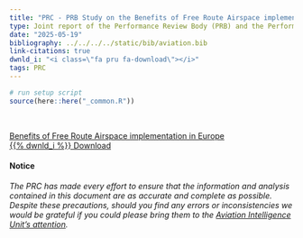 ```yaml
---
title: "PRC - PRB Study on the Benefits of Free Route Airspace implementation in Europe"
type: Joint report of the Performance Review Body (PRB) and the Performance Review Commission (PRC)
date: "2025-05-19"
bibliography: ../../../../static/bib/aviation.bib
link-citations: true
dwnld_i: "<i class=\"fa pru fa-download\"></i>"
tags: PRC
---
```

```r
# run setup script
source(here::here("_common.R"))
```
 
<br>
<div class="container">
<div class="row align-items-start">

<a href="https://www.eurocontrol.int/publication/benefits-free-route-airspace-implementation-europe" target="_blank" class="btn btn-info" role="button"> Benefits of Free Route Airspace implementation in Europe <br> {{% dwnld_i %}} Download </a>

#### Notice
*The PRC has made every effort to ensure that the information and analysis contained in this document are as accurate and 
complete as possible. Despite these precautions, should you find any errors or inconsistencies we would be grateful if you 
could please bring them to the [Aviation Intelligence Unit's attention](mailto:PRU-Support@eurocontrol.int).*

</div>
</div>